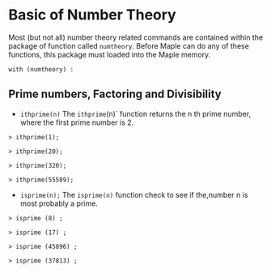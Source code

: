 # Basic of Number Theory
Most (but not all) number theory related commands are contained within the package of function called `numtheory`. Before Maple can do any of these functions, this package must loaded into the Maple memory.

```
with (numtheory) :
```

## Prime numbers, Factoring and Divisibility

- `ithprime(n)`
The `ithprime`(n)` function returns the n th prime number, where the first prime number is 2.
```
> ithprime(1);
```

```
> ithprime(20);
```

```
> ithprime(320);
```

```
> ithprime(55589);
```

- `isprime(n);`
The `isprime(n)` function check to see if the,number n is most probably a prime.

```
> isprime (8) ;
```

```
> isprime (17) ;
```

```
> isprime (45896) ;
```

```
> isprime (37813) ;
```
